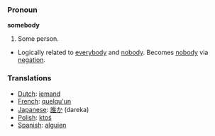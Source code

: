 === Pronoun ===

'''somebody'''

#Some person.
*Logically related to [[everybody]] and [[nobody]].  Becomes [[nobody]] via [[negation]].

=== Translations ===
*[[Dutch]]: [[iemand]]
*[[French]]: [[quelqu'un]]
*[[Japanese]]: [[誰か]] (dareka)
*[[Polish]]: [[ktoś]]
*[[Spanish]]: [[alguien]]